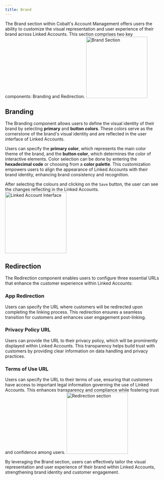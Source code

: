 ```yaml
---
title: Brand
---
```


The Brand section within Cobalt's Account Management offers users the ability to customize the visual representation and user experience of their brand across Linked Accounts. This section comprises two key components: Branding and Redirection.
<img height="200" src="/images/Guides/Account-management/am-brand.png" alt="Brand Section"/>

## Branding
The Branding component allows users to define the visual identity of their brand by selecting **primary** and **button colors**. These colors serve as the cornerstone of the brand's visual identity and are reflected in the user interface of Linked Accounts. 

Users can specify the **primary color**, which represents the main color theme of the brand, and the **button color**, which determines the color of interactive elements. Color selection can be done by entering the **hexadecimal code** or choosing from a **color palette**. This customization empowers users to align the appearance of Linked Accounts with their brand identity, enhancing brand consistency and recognition.

After selecting the colours and clicking on the `Save` button, the user can see the changes reflecting in the Linked Accounts.
<img height="200" src="/images/Guides/Account-management/am-brand-linked.png" alt="Linked Account Interface"/>

## Redirection
The Redirection component enables users to configure three essential URLs that enhance the customer experience within Linked Accounts:

### App Redirection
Users can specify the URL where customers will be redirected upon completing the linking process. This redirection ensures a seamless transition for customers and enhances user engagement post-linking.

### Privacy Policy URL 
Users can provide the URL to their privacy policy, which will be prominently displayed within Linked Accounts. This transparency helps build trust with customers by providing clear information on data handling and privacy practices.

### Terms of Use URL 
Users can specify the URL to their terms of use, ensuring that customers have access to important legal information governing the use of Linked Accounts. This enhances transparency and compliance while fostering trust and confidence among users.
<img height="200" src="/images/Guides/Account-management/am-brand-redirection.png" alt="Redirection section"/>

By leveraging the Brand section, users can effectively tailor the visual representation and user experience of their brand within Linked Accounts, strengthening brand identity and customer engagement.